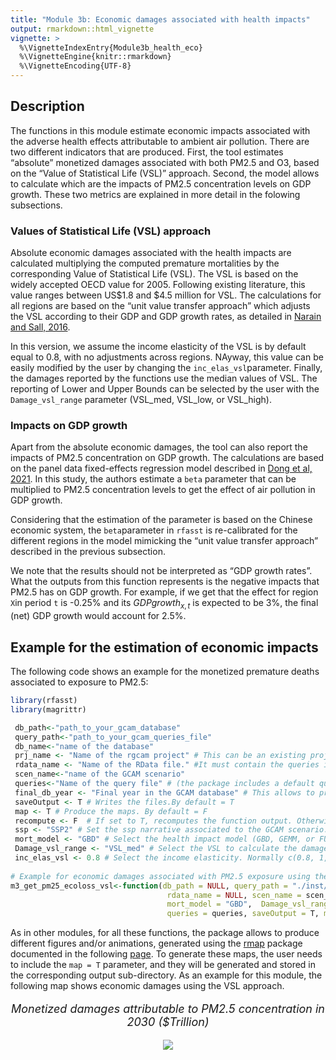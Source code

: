 ```yaml
---
title: "Module 3b: Economic damages associated with health impacts"
output: rmarkdown::html_vignette
vignette: >
  %\VignetteIndexEntry{Module3b_health_eco}
  %\VignetteEngine{knitr::rmarkdown}
  %\VignetteEncoding{UTF-8}
---
```


## Description

The functions in this module estimate economic impacts associated with the adverse health effects attributable to ambient air pollution. 
There are two different indicators that are produced. First, the tool estimates "absolute" monetized damages associated with both PM2.5 and O3, based on the "Value of Statistical Life (VSL)" approach. Second, the model allows to calculate which are the impacts of PM2.5 concentration levels on GDP growth. These two metrics are explained in more detail in the folowing subsections.  

### Values of Statistical Life (VSL) approach
Absolute economic damages associated with the health impacts are calculated multiplying the computed premature mortalities by the corresponding Value of Statistical Life (VSL). The VSL is based on the widely accepted OECD value for 2005. Following existing literature, this value ranges between US$1.8 and $4.5 million for VSL. The calculations for all regions are based on the  “unit value transfer approach” which adjusts the VSL according to their GDP and GDP growth rates, as detailed in [Narain and Sall, 2016](https://openknowledge.worldbank.org/handle/10986/24440). 

In this version, we assume the income elasticity of the VSL is by default equal to 0.8, with no adjustments across regions. NAyway, this value can be easily modified by the user by changing the `inc_elas_vsl`parameter. Finally, the damages reported by the functions use the median values of VSL. The reporting of Lower and Upper Bounds can be selected by the user with the `Damage_vsl_range` parameter (VSL_med, VSL_low, or VSL_high). 

### Impacts on GDP growth
Apart from the absolute economic damages, the tool can also report the impacts of PM2.5 concentration on GDP growth. The calculations are based on the panel data fixed-effects regression model described in [Dong et al, 2021](https://www.mdpi.com/2071-1050/13/16/9056). In this study, the authors estimate a `beta` parameter that can be multiplied to PM2.5 concentration levels to get the effect of air pollution in GDP growth.

Considering that the estimation of the parameter is based on the Chinese economic system, the `beta`parameter in `rfasst` is re-calibrated for the different regions in the model mimicking the “unit value transfer approach” described in the previous subsection.

We note that the results should not be interpreted as "GDP growth rates". What the outputs from this function represents is the negative impacts that PM2.5 has on GDP growth. For example, if we get that the effect for region `X`in period `t` is -0.25% and its $GDPgrowth_{x,t}$ is expected to be 3%, the final (net) GDP growth would account for 2.5%. 


## Example for the estimation of economic impacts

The following code shows an example for the monetized premature deaths associated to exposure to PM2.5:

```r
library(rfasst)
library(magrittr)

 db_path<-"path_to_your_gcam_database"
 query_path<-"path_to_your_gcam_queries_file"
 db_name<-"name of the database"
 prj_name <- "Name of the rgcam project" # This can be an existing project, or, if not, this will be the name
 rdata_name <- "Name of the RData file." #It must contain the queries in a list
 scen_name<-"name of the GCAM scenario"
 queries<-"Name of the query file" # (the package includes a default query file that includes all the queries required in every function in the package, "queries_rfasst.xml")
 final_db_year <- "Final year in the GCAM database" # This allows to process databases with user-defined "stop periods"
 saveOutput <- T # Writes the files.By default = T
 map <- T # Produce the maps. By default = F
 recompute <- F  # If set to T, recomputes the function output. Otherwise, if the output was already computed once, it uses that value and avoids repeating computations. By default = F
 ssp <- "SSP2" # Set the ssp narrative associated to the GCAM scenario. c("SSP1","SSP2","SSP3","SSP4","SSP5"). By default is SSP2
 mort_model <- "GBD" # Select the health impact model (GBD, GEMM, or FUSION). By default = GBD
 Damage_vsl_range <- "VSL_med" # Select the VSL to calculate the damages (VSL_med, VSL_low, or VSL_high). By default = VSL_med
 inc_elas_vsl <- 0.8 # Select the income elasticity. Normally c(0.8, 1, 1.2). By default = 0.8
 
# Example for economic damages associated with PM2.5 exposure using the VSL approach
m3_get_pm25_ecoloss_vsl<-function(db_path = NULL, query_path = "./inst/extdata", db_name = NULL, prj_name = "test.dat",
                                   rdata_name = NULL, scen_name = scen_name, ssp = "SSP2", final_db_year = 2100,
                                   mort_model = "GBD",  Damage_vsl_range = "VSL_med", inc_elas_vsl = 0.8,
                                   queries = queries, saveOutput = T, map = F, anim = F, recompute = F)

```

As in other modules, for all these functions, the package allows to produce different figures and/or animations, generated using the [rmap](https://github.com/JGCRI/rmap) package documented in the following [page](https://jgcri.github.io/rmap/). To generate these maps, the user needs to include the `map = T` parameter, and they will be generated and stored in the corresponding output sub-directory. As an example for this module, the following map shows economic damages using the VSL approach. 

<!-------------------------->
<!-------------------------->
<p align="center" style="font-size:18px;"> *Monetized damages attributable to PM2.5 concentration in 2030 ($Trillion)* </p>
<p align="center"> <img src="https://raw.githubusercontent.com/bc3LC/rfasst/main/vignettes/vignetteFigs/pm25_vsl_2030.png"></p>
<!-------------------------->
<!-------------------------->













